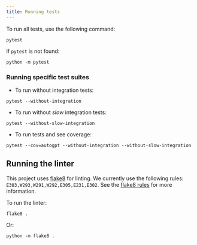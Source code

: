 ```yaml
---
title: Running tests
---
```


To run all tests, use the following command:

```shell
pytest
```

If `pytest` is not found:

```shell
python -m pytest
```

### Running specific test suites

- To run without integration tests:

```shell
pytest --without-integration
```

- To run without *slow* integration tests:

```shell
pytest --without-slow-integration
```

- To run tests and see coverage:

```shell
pytest --cov=autogpt --without-integration --without-slow-integration
```

## Running the linter

This project uses [flake8](https://flake8.pycqa.org/en/latest/) for linting.
We currently use the following rules: `E303,W293,W291,W292,E305,E231,E302`.
See the [flake8 rules](https://www.flake8rules.com/) for more information.

To run the linter:

```shell
flake8 .
```

Or:

```shell
python -m flake8 .
```
